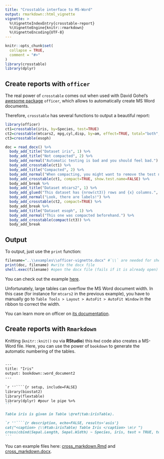 ```yaml
---
title: "Crosstable interface to MS-Word"
output: rmarkdown::html_vignette
vignette: >
  %\VignetteIndexEntry{crosstable-report}
  %\VignetteEngine{knitr::rmarkdown}
  %\VignetteEncoding{UTF-8}
---
```


```r
knitr::opts_chunk$set(
  collapse = TRUE,
  comment = "#>"
)
library(crosstable)
library(dplyr)
```

## Create reports with `officer`

The real power of `crosstable` comes out when used with David Gohel's [awesome package ](https://davidgohel.github.io/officer/) `officer`, which allows to automatically create MS Word documents. 

Therefore, `crosstable` has several functions to output a beautiful report:

```r
library(officer)
ct1=crosstable(iris, by=Species, test=TRUE)
ct2=crosstable(mtcars2, mpg,cyl,disp, by=am, effect=TRUE, total="both", showNA="always")
ct3=crosstable(esoph)

doc = read_docx() %>% 
  body_add_title("Dataset iris", 1) %>%
  body_add_title("Not compacted", 2) %>%
  body_add_normal("Automatic testing is bad and you should feel bad.") %>%
  body_add_crosstable(ct1) %>%
  body_add_title("Compacted", 2) %>%
  body_add_normal("When compacting, you might want to remove the test names.") %>%
  body_add_crosstable(ct1, compact=TRUE, show.test.name=FALSE) %>%
  body_add_break %>%
  body_add_title("Dataset mtcars2", 1) %>%
  body_add_glued("This dataset has {nrow(ct3)} rows and {x} columns.", x=ncol(ct3)) %>%
  body_add_normal("Look, there are labels!") %>%
  body_add_crosstable(ct2, compact=TRUE) %>%
  body_add_break %>%
  body_add_title("Dataset esoph", 1) %>%
  body_add_normal("This one was compacted beforehand.") %>%
  body_add_crosstable(compact(ct3)) %>%
  body_add_break 

```

## Output

To output, just use the `print` function:

```r
filename="..\\examples\\officer-vignette.docx" #`\\` are needed for shell.exec on Windows
print(doc, filename) #write the docx file
shell.exec(filename) #open the docx file (fails if it is already open)
```

You can check out the example [here](https://github.com/DanChaltiel/crosstable/examples/officer-vignette.docx).

Unfortunately, large tables can overflow the MS Word document width. In this case (for instance for `mtcars2` in the previous example), you have to manually go to `Table Tools > Layout > AutoFit > AutoFit Window` in the ribbon to correct the width. 

You can learn more on officer on [its documentation](https://davidgohel.github.io/officer/).



## Create reports with `Rmarkdown`

<!-- Intégration Rmd in Rmd : la coloration syntaxique RStudio est mauvaise mais le code est bon ! -->
<!-- https://stackoverflow.com/questions/53226493/add-markdown-code-chunk-to-r-markdown-document#comment104859956_53226493 -->
Knitting (`knitr::knit()` ou via **RStudio**) this `Rmd` code also creates a MS-Word file. Here, you can use the power of `bookdown` to generate the automatic numbering of the tables.

````markdown

---
title: "Iris"
output: bookdown::word_document2
---
    
`r ''````{r setup, include=FALSE}
library(biostat2)
library(flextable)
library(dplyr) #pour le pipe %>% 
```

Table iris is given in Table \@ref(tab:irisTable).

`r ''````{r description, echo=FALSE, results='asis'}
cat("<caption> (\\#tab:irisTable) Table Iris </caption> \n\r ")
cross(cbind(Sepal.Length, Sepal.Width) ~ Species, iris, test = TRUE, total="column") %>% cross_to_flextable %>% autofit
```

````

You can example files here: [cross_markdown.Rmd](examples/cross_markdown.Rmd) and [cross_markdown.docx](examples/cross_markdown.docx).

